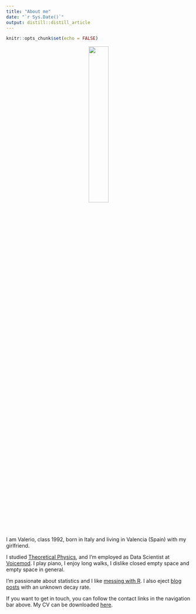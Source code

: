 ```yaml
---
title: "About me"
date: "`r Sys.Date()`"
output: distill::distill_article
---
```


```r
knitr::opts_chunk$set(echo = FALSE)
```

<center>
![](img/me-circle-cropped.png){width=33%}
</center>
<br>
<br>
I am Valerio, class 1992, born in Italy and living in Valencia (Spain) with my girlfriend.

I studied [Theoretical Physics](physics.html), and I'm employed as 
Data Scientist at [Voicemod](https://www.voicemod.net/). I play piano, 
I enjoy long walks, I dislike closed empty space and empty space in general.

I'm passionate about statistics and I like [messing with R](code.html). I also
eject [blog posts](blog.html) with an unknown decay rate. 

If you want to get in touch, you can follow the contact links in the navigation bar above. My CV can be downloaded [here](https://raw.githubusercontent.com/vgherard/cv/master/cv/cv.pdf). 
